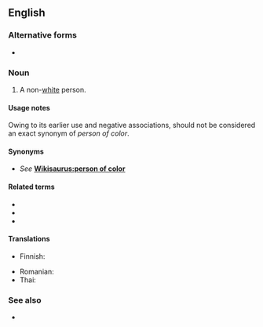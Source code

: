 ==English==

===Alternative forms===
* {{l|en|person of colour}} {{qualifier|outside North America}}

===Noun===
{{en-noun|head=[[person]] [[of]] [[color]]|people of color|persons of color}}

# {{label|en|US|politically correct}} A non-[[white]] person.

====Usage notes====
Owing to its earlier use and negative associations, {{term|colored person}} should not be considered an exact synonym of ''person of color''.

====Synonyms====
* ''See'' '''[[Wikisaurus:person of color]]'''

====Related terms====
* {{l|en|man of color}}
* {{l|en|woman of color}}
* {{l|en|colored person}}

====Translations====
{{trans-top|respectful term for a non-white person}}
* Finnish: {{t|fi|värillinen}}
{{trans-mid}}
* Romanian: {{t|ro|persoană de culoare|f}}
* Thai: {{t|th|คนผิวสี|sc=Thai}}
{{trans-bottom}}

===See also===
* {{l|en|visible minority}}